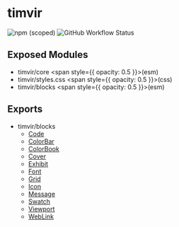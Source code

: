
# timvir

![npm (scoped)](https://img.shields.io/npm/v/timvir?style=for-the-badge)
![GitHub Workflow Status](https://img.shields.io/github/workflow/status/timvir/timvir/Validate?style=for-the-badge)

## Exposed Modules

- timvir/core <span style={{ opacity: 0.5 }}>(esm)</span>
- timvir/styles.css <span style={{ opacity: 0.5 }}>(css)</span>
- timvir/blocks <span style={{ opacity: 0.5 }}>(esm)</span>

## Exports

- timvir/blocks
  - [Code](/docs/components/Code)
  - [ColorBar](/docs/components/ColorBar)
  - [ColorBook](/docs/components/ColorBook)
  - [Cover](/docs/components/Cover)
  - [Exhibit](/docs/components/Exhibit)
  - [Font](/docs/components/Font)
  - [Grid](/docs/components/Grid)
  - [Icon](/docs/components/Icon)
  - [Message](/docs/components/Message)
  - [Swatch](/docs/components/Swatch)
  - [Viewport](/docs/components/Viewport)
  - [WebLink](/docs/components/WebLink)
